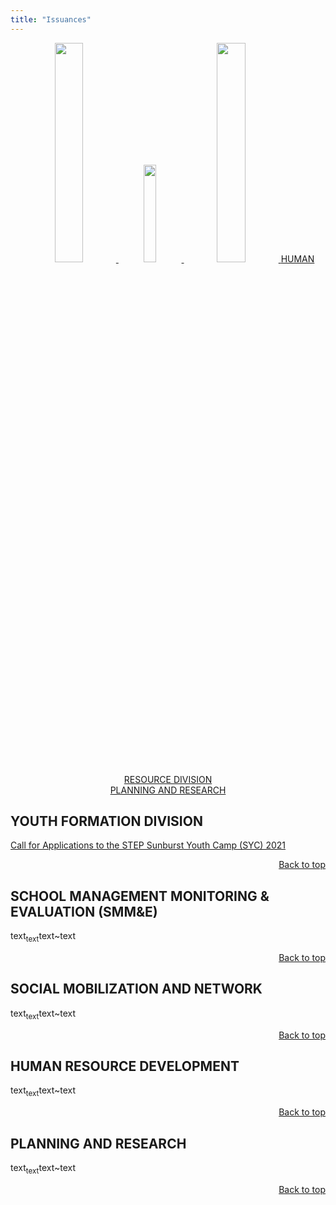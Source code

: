 ```yaml
---
title: "Issuances"
---
```


<center>
<a href="#youth-formation-division">
![](yfd_logo.png){width=30%}
</a>
<a href="#school-management-monitoring-evaluation-smme">
![](s&e.jpg){width=20%}
</a>
<a href="#social-mobilization-and-network">
![](socmob.jpg){width=30%}
</a>
<a href="#human-resource-division">HUMAN RESOURCE DIVISION</a><br>
<a href="#planning-and-research">PLANNING AND RESEARCH</a><br>
</center>

## **YOUTH FORMATION DIVISION**

[Call for Applications to the STEP Sunburst Youth Camp (SYC) 2021](https://blssyfd.weebly.com/uploads/6/9/7/2/69727641/oua-memo_0921227-call_for_applications_to_the_step_sunberst_youth_camp_20210924.pdf)

<p align="right">
<a href="#top">Back to top</a>
</p>

## **SCHOOL MANAGEMENT MONITORING & EVALUATION (SMM&E)**


text~text~text~text

<p align="right">
<a href="#top">Back to top</a>
</p>


## **SOCIAL MOBILIZATION AND NETWORK**


text~text~text~text

<p align="right">
<a href="#top">Back to top</a>
</p>


## **HUMAN RESOURCE DEVELOPMENT**


text~text~text~text

<p align="right">
<a href="#top">Back to top</a>
</p>


## **PLANNING AND RESEARCH**


text~text~text~text

<p align="right">
<a href="#top">Back to top</a>
</p>